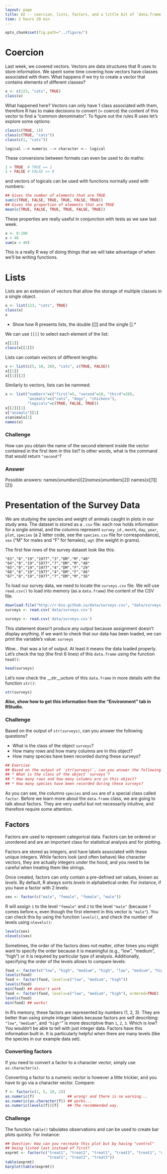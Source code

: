 ```yaml
---
layout: page
title: 02 -- coercion, lists, factors, and a little bit of `data.frame`
time: 2 hours 20 min
---
```


```r
opts_chunk$set(fig.path="../figure/")
```

# Coercion

Last week, we covered vectors. Vectors are data structures that R uses to store
information. We spent some time covering how vectors have classes associated
with them. What happens if we try to create a vector that contains elements of
different classes?

```r
x <- c(123, "cats", TRUE)
class(x)
```

What happened here? Vectors can only have 1 class associated with them,
therefore R has to make decisions to convert (= coerce) the content of this
vector to find a "common denominator". To figure out the rules R uses let's
explore some options:

```r
class(c(TRUE, 1))
class(c(TRUE, "cats"))
class(c(1, "cats"))
```

```
logical --> numeric --> character <-- logical
```

These conversions between formats can even be used to do maths:

```r
1 + TRUE  # TRUE == 1
1 + FALSE # FALSE == 0
```

and vectors of logicals can be used with functions normally used with numbers:

```r
## Gives the number of elements that are TRUE
sum(c(TRUE, FALSE, TRUE, TRUE, FALSE, TRUE))
## Gives the proportion of elements that are TRUE
mean(c(TRUE, FALSE, TRUE, TRUE, FALSE, TRUE))
```

These properties are really useful in conjunction with tests as we saw last
week.

```r
x <- 0:100
x < 40
sum(x < 40)
```

This is a really R way of doing things that we will take advantage of when we'll
be writing functions.

# Lists

Lists are an extension of vectors that allow the storage of multiple classes in
a single object.

```r
x <- list(123, "cats", TRUE)
class(x)
x
```

* Show how R presents lists, the double [[]] and the single [].*

We can use `[[]]` to select each element of the list:

```r
x[[1]]
class(x[[1]])
```

Lists can contain vectors of different lengths:

```r
x <- list(c(5, 10, 20), "cats", c(TRUE, FALSE))
x[[1]]
x[[1]][2]
```

Similarly to vectors, lists can be nammed:

```r
x <- list("numbers"=c("first"=5, "second"=10, "third"=20),
          "animals"=c("cats", "dogs", "chickens"),
          "logicals"=c(TRUE, FALSE, TRUE))
x[[2]][1]
x["animals"][1]
x$animals[1]
names(x)
```

### Challenge
How can you obtain the name of the second element inside the vector contained in
the first item in this list? In other words, what is the command that would
return `"second"`?

### Answer

Possible answers:
names(x$numbers)[2]
names(x$numbers[2])
names(x[[1]][2])


# Presentation of the Survey Data

We are studying the species and weight of animals caught in plots in our study
area.  The dataset is stored as a `.csv` file: each row holds information for a
single animal, and the columns represent `survey_id` , `month`, `day`, `year`,
`plot`, `species` (a 2 letter code, see the `species.csv` file for
correspondance), `sex` ("M" for males and "F" for females), `wgt` (the weight in
grams).

The first few rows of the survey dataset look like this:

    "63","8","19","1977","3","DM","M","40"
    "64","8","19","1977","7","DM","M","48"
    "65","8","19","1977","4","DM","F","29"
    "66","8","19","1977","4","DM","F","46"
    "67","8","19","1977","7","DM","M","36"

To load our survey data, we need to locate the `surveys.csv` file. We will use
`read.csv()` to load into memory (as a `data.frame`) the content of the CSV
file.


```r
download.file("http://r-bio.github.io/data/surveys.csv", "data/surveys.csv")
surveys <- read.csv('data/surveys.csv')
```

<!--- this chunk if for internal use so code in this lesson can be evaluated --->
```r
surveys <- read.csv('data/surveys.csv')
```

This statement doesn't produce any output because assignment doesn't display
anything. If we want to check that our data has been loaded, we can print the
variable's value: `surveys`

Wow... that was a lot of output. At least it means the data loaded
properly. Let's check the top (the first 6 lines) of this `data.frame` using the
function `head()`:

```r
head(surveys)
```

Let's now check the __str__ucture of this `data.frame` in more details with the
function `str()`:

```r
str(surveys)
```

__Also, show how to get this information from the "Environment" tab in RStudio.__


### Challenge

Based on the output of `str(surveys)`, can you answer the following questions?

* What is the class of the object `surveys`?
* How many rows and how many columns are in this object?
* How many species have been recorded during these surveys?

```r
## Exercise
## Based on the output of `str(surveys)`, can you answer the following questions?
## * What is the class of the object `surveys`?
## * How many rows and how many columns are in this object?
## * How many species have been recorded during these surveys?
```

As you can see, the columns `species` and `sex` are of a special class called
`factor`. Before we learn more about the `data.frame` class, we are going to
talk about factors. They are very useful but not necessarily intuitive, and
therefore require some attention.


## Factors

Factors are used to represent categorical data. Factors can be ordered or
unordered and are an important class for statistical analysis and for plotting.

Factors are stored as integers, and have labels associated with these unique
integers. While factors look (and often behave) like character vectors, they are
actually integers under the hood, and you need to be careful when treating them
like strings.

Once created, factors can only contain a pre-defined set values, known as
*levels*. By default, R always sorts *levels* in alphabetical order. For
instance, if you have a factor with 2 levels:

```r
sex <- factor(c("male", "female", "female", "male"))
```

R will assign `1` to the level `"female"` and `2` to the level `"male"` (because
`f` comes before `m`, even though the first element in this vector is
`"male"`). You can check this by using the function `levels()`, and check the
number of levels using `nlevels()`:

```r
levels(sex)
nlevels(sex)
```

Sometimes, the order of the factors does not matter, other times you might want
to specify the order because it is meaningful (e.g., "low", "medium", "high") or
it is required by particular type of analysis. Additionally, specifying the
order of the levels allows to compare levels:

```r
food <- factor(c("low", "high", "medium", "high", "low", "medium", "high"))
levels(food)
food <- factor(food, levels=c("low", "medium", "high"))
levels(food)
min(food) ## doesn't work
food <- factor(food, levels=c("low", "medium", "high"), ordered=TRUE)
levels(food)
min(food) ## works!
```

In R's memory, these factors are represented by numbers (1, 2, 3). They are
better than using simple integer labels because factors are self describing:
`"low"`, `"medium"`, and `"high"`" is more descriptive than `1`, `2`, `3`. Which
is low?  You wouldn't be able to tell with just integer data. Factors have this
information built in. It is particularly helpful when there are many levels
(like the species in our example data set).

### Converting factors

If you need to convert a factor to a character vector, simply use
`as.character(x)`.

Converting a factor to a numeric vector is however a little trickier, and you
have to go via a character vector. Compare:

```r
f <- factor(c(1, 5, 10, 2))
as.numeric(f)               ## wrong! and there is no warning...
as.numeric(as.character(f)) ## works...
as.numeric(levels(f))[f]    ## The recommended way.
```

### Challenge

The function `table()` tabulates observations and can be used to create
bar plots quickly. For instance:

```r
## Question: How can you recreate this plot but by having "control"
## being listed last instead of first?
exprmt <- factor(c("treat1", "treat2", "treat1", "treat3", "treat1", "control",
                   "treat1", "treat2", "treat3"))
table(exprmt)
barplot(table(exprmt))
```
